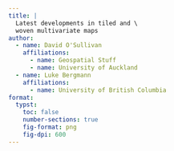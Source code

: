 ```yaml
---
title: |
  Latest developments in tiled and \
  woven multivariate maps
author: 
  - name: David O'Sullivan
    affiliations: 
      - name: Geospatial Stuff
      - name: University of Auckland
  - name: Luke Bergmann
    affiliations: 
      - name: University of British Columbia
format: 
  typst:
    toc: false
    number-sections: true
    fig-format: png
    fig-dpi: 600
---
```


```{=typst}
Slides can be viewed at #link("https://dosull.github.io/weaving-space/presentations/NZCS-Jul-2025/")

At previous meetings we presented work on using tiled and woven patterns to enable presentation of multiple variables in a single map view. In this presentation we reported on the latest developments in this work. These developments include:

- Use of the approach ‘in the wild’ independent from our own efforts, which reassures us that the method has some value, and also that the code is sufficiently well documented to be used unassisted;
- Many new additions to the available tiling patterns (see @square-slice[Figs], @hex-slice[], and @dissection[]), including some that support as many as 20 variables (@large-n);
- Experimental methods for modifying tiling patterns by modifying characteristics of tiling edges while preserving tile topology, or by determining the dual tiling of a given tiling (@experimental); and
- Most importantly, these options are now available in a freely available web application (@mapweaver) that allows users to create such maps in a variety of formats without the need to write any code. The web app was briefly demonstrated live at the meeting. It can be explored further at #link("https://dosull.github.io/mapweaver/app/")

#figure(image("images/cell-7-output-1.png"), caption: [Tilings based on square slices], supplement: [Fig])<square-slice>
#figure(image("images/cell-8-output-1.png"), caption: [Tilings based on hexagon slices], supplement: [Fig])<hex-slice>
#figure(image("images/cell-9-output-1.png"), caption: [Tilings based on square and hexagon dissections], supplement: [Fig])<dissection>
#figure(image("images/cell-12-output-1.png"), caption: [Tilings by regular polygons with as many as 20 elements], supplement: [Fig])<large-n>
#figure(image("images/cell-14-output-1.png"), caption: [Deriving new tilings from existing ones], supplement: [Fig])<experimental>
#figure(image("images/mapweaver-app.png"), caption: [The MapWeaver web app], supplement: [Fig])<mapweaver>
```